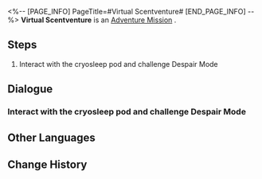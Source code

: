 <%-- [PAGE_INFO]
PageTitle=#Virtual Scentventure#
[END_PAGE_INFO] --%>
{{Stub|Dialogue, characters, and location(s)}}
{{Mission Infobox
|id            = 8016303
|title         = 
|image         = Mission Virtual Scentventure.png
|type          = Adventure
|event_name    = 
|chapter       = 
|requirements  = [[Adventure Mission]] ''[[Virtual Scentventure]]'' completed
|summary       = <!--official mission summary from Fate's Atlas-->
|characters    = <!--characters that appear in this mission-->
|startLocation = <!--location as it intially appears on the mission screen-->
|world         = <!--i.e. Penacony-->
|area          = <!--i.e. A Child's Dream-->
|prev          = 
|next          = 
|exp           = 
|credits       = 
|stellarJade   = 
|other         = 
}}
'''Virtual Scentventure''' is an [[Adventure Mission]]<!--in [world]-->.

==Steps==
# Interact with the cryosleep pod and challenge Despair Mode

<!--
==Gameplay Notes==

--><!--
==Trial Character==

-->
==Dialogue==
{{Stub Dialogue}}
{{Dialogue Start}}
:{{tx}}
{{Dialogue End}}

===Interact with the cryosleep pod and challenge Despair Mode===
{{Mission Description|type=adventure|location=<!--to be added-->|update|The cloud has automatically updated the Hard Mode. To clear the stage... you have to get the All-Clear achievement... Now this is the only thought lingering in your mind.}}
{{Dialogue Start}}
:{{tx}}
{{Dialogue End}}

==Other Languages==
{{Other Languages
|en   = Virtual Scentventure
|zhs  = 虚境味探
|zht  = 虛境味探
|ja   = 仮想の味に酔いしれて
|ko   = 가상세계 후각 탐험
|es   = Aventura aromática
|fr   = Aventure sensovirtuelle
|ru   = Пахучее приключение
|th   = ตะลุยกลิ่นพิศวง
|vi   = Mùi Hương Ảo Giác
|de   = Aromabenteuer
|id   = Petualangan Aroma Virtual
|pt   = Aventura Olfativa Virtual
}}

==Change History==
{{Change History|1.6}}
